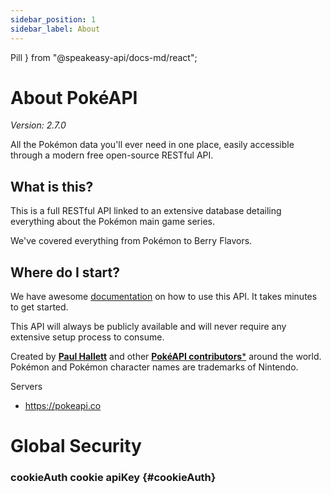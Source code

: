 ```yaml
---
sidebar_position: 1
sidebar_label: About
---
```


Pill
} from "@speakeasy-api/docs-md/react";


# About PokéAPI

_Version: 2.7.0_

All the Pokémon data you'll ever need in one place, easily accessible through a modern free open-source RESTful API.

## What is this?

This is a full RESTful API linked to an extensive database detailing everything about the Pokémon main game series.

We've covered everything from Pokémon to Berry Flavors.

## Where do I start?

We have awesome [documentation](https://pokeapi.co/docs/v2) on how to use this API. It takes minutes to get started.

This API will always be publicly available and will never require any extensive setup process to consume.

Created by [**Paul Hallett**](https://github.com/phalt) and other [**PokéAPI contributors***](https://github.com/PokeAPI/pokeapi#contributing) around the world. Pokémon and Pokémon character names are trademarks of Nintendo.
    

Servers

- https://pokeapi.co

# Global Security

### cookieAuth <Pill variant="info">cookie</Pill> <Pill variant="info">apiKey</Pill> \{#cookieAuth\}